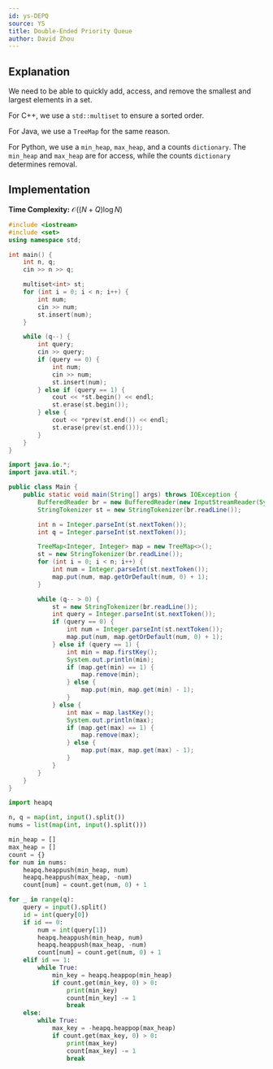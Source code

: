 ```yaml
---
id: ys-DEPQ
source: YS
title: Double-Ended Priority Queue
author: David Zhou
---
```



## Explanation

We need to be able to quickly add, access, and remove the smallest and largest elements in a set.

For C++, we use a `std::multiset` to ensure a sorted order.

For Java, we use a `TreeMap` for the same reason.

For Python, we use a `min_heap`, `max_heap`, and a counts `dictionary`. The `min_heap` and `max_heap` are for access, while the counts `dictionary` determines removal.

## Implementation

**Time Complexity:** $\mathcal{O}((N+Q)\log N)$

<LanguageSection>

<CPPSection>

```cpp
#include <iostream>
#include <set>
using namespace std;

int main() {
	int n, q;
	cin >> n >> q;

	multiset<int> st;
	for (int i = 0; i < n; i++) {
		int num;
		cin >> num;
		st.insert(num);
	}

	while (q--) {
		int query;
		cin >> query;
		if (query == 0) {
			int num;
			cin >> num;
			st.insert(num);
		} else if (query == 1) {
			cout << *st.begin() << endl;
			st.erase(st.begin());
		} else {
			cout << *prev(st.end()) << endl;
			st.erase(prev(st.end()));
		}
	}
}
```

</CPPSection>

<JavaSection>

```java
import java.io.*;
import java.util.*;

public class Main {
	public static void main(String[] args) throws IOException {
		BufferedReader br = new BufferedReader(new InputStreamReader(System.in));
		StringTokenizer st = new StringTokenizer(br.readLine());

		int n = Integer.parseInt(st.nextToken());
		int q = Integer.parseInt(st.nextToken());

		TreeMap<Integer, Integer> map = new TreeMap<>();
		st = new StringTokenizer(br.readLine());
		for (int i = 0; i < n; i++) {
			int num = Integer.parseInt(st.nextToken());
			map.put(num, map.getOrDefault(num, 0) + 1);
		}

		while (q-- > 0) {
			st = new StringTokenizer(br.readLine());
			int query = Integer.parseInt(st.nextToken());
			if (query == 0) {
				int num = Integer.parseInt(st.nextToken());
				map.put(num, map.getOrDefault(num, 0) + 1);
			} else if (query == 1) {
				int min = map.firstKey();
				System.out.println(min);
				if (map.get(min) == 1) {
					map.remove(min);
				} else {
					map.put(min, map.get(min) - 1);
				}
			} else {
				int max = map.lastKey();
				System.out.println(max);
				if (map.get(max) == 1) {
					map.remove(max);
				} else {
					map.put(max, map.get(max) - 1);
				}
			}
		}
	}
}
```

</JavaSection>

<PySection>

```py
import heapq

n, q = map(int, input().split())
nums = list(map(int, input().split()))

min_heap = []
max_heap = []
count = {}
for num in nums:
	heapq.heappush(min_heap, num)
	heapq.heappush(max_heap, -num)
	count[num] = count.get(num, 0) + 1

for _ in range(q):
	query = input().split()
	id = int(query[0])
	if id == 0:
		num = int(query[1])
		heapq.heappush(min_heap, num)
		heapq.heappush(max_heap, -num)
		count[num] = count.get(num, 0) + 1
	elif id == 1:
		while True:
			min_key = heapq.heappop(min_heap)
			if count.get(min_key, 0) > 0:
				print(min_key)
				count[min_key] -= 1
				break
	else:
		while True:
			max_key = -heapq.heappop(max_heap)
			if count.get(max_key, 0) > 0:
				print(max_key)
				count[max_key] -= 1
				break
```

</PySection>

</LanguageSection>
